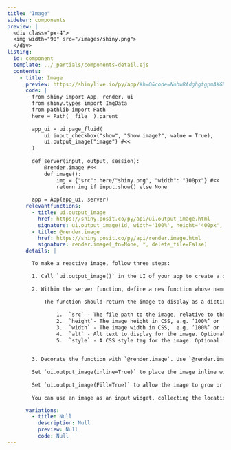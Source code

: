 ```yaml
---
title: "Image"
sidebar: components 
preview: |
  <div class="px-4">
  <img width="90" src="/images/shiny.png">
  </div>
listing:
  id: component
  template: ../_partials/components-detail.ejs
  contents:
    - title: Image
      preview: https://shinylive.io/py/app/#h=0&code=NobwRAdghgtgpmAXGKAHVA6VBPMAaMAYwHsIAXOcpMAMwCdiYACVKAG3jtUoHMBXAJYQAzkwExUxOmSZtiUACYB9bhH5DhAHQj1GTYQAsh2MRKkyAgujxM6lBXDo3hcYcIGkbg7dtXqRTAC8svLKfoIiABQAlD7Q6EqCQUyCWFA8cEo0bIIKkdpMKQIYxHxkqGVKClBkUFl0sHD5YOEaVTSaYNFMAMQAPH3asRDaDjT6jgBujpFCFWQ2peVlzq7upNGIBYVMAAJL870D24W7dhAOdBjVtfWNR4MQO0xjLLwRwu0xiA8nz7ZwMh8OhPc6XDAAERqUAAKlAAEZsJqtETdfqPbRoVDJKyoSJYxICVZ0aZ0aJgAC+AF0gA
      code: |
        from shiny import App, render, ui
        from shiny.types import ImgData
        from pathlib import Path
        here = Path(__file__).parent
    
        app_ui = ui.page_fluid(
            ui.input_checkbox("show", "Show image?", value = True),
            ui.output_image("image") #<<
        )
    
        def server(input, output, session):
            @render.image #<<
            def image():
                img = {"src": here/"shiny.png", "width": "100px"} #<<
                return img if input.show() else None
    
        app = App(app_ui, server)
      relevantfunctions:
        - title: ui.output_image
          href: https://shiny.posit.co/py/api/ui.output_image.html
          signature: ui.output_image(id, width='100%', height='400px', *, inline=False, click=False, dblclick=False, hover=False, brush=False, fill=False)
        - title: @render.image
          href: https://shiny.posit.co/py/api/render.image.html
          signature: render.image(_fn=None, *, delete_file=False)
      details: |

        To make a reactive image, follow three steps:
          
        1. Call `ui.output_image()` in the UI of your app to create a div in which to display the text. Where you call this function within the UI functions will determine where the text will appear within the layout of the app. Set the id argument of `ui.output_image()` to a unique value.
        
        2. Within the server function, define a new function whose name matches the id used above. Shiny will rerun this function whenever it needs to build or update the output that has the matching id.
        
            The function should return the image to display as a dictionary with the following keys:
              
                1.  `src` - The file path to the image, relative to the app directory. Required.
                2.  `height`- The image height in CSS, e.g. ‘100%’ or ‘600px’. At least one of `height` or `width` must be provided.
                3.  `width` - The image width in CSS,  e.g. ‘100%’ or ‘600px’. At least one of `height` or `width` must be provided.
                4.  `alt` -	Alt text to display for the image. Optional.
                5.  `style`	- A CSS style tag for the image. Optional.

        
        3. Decorate the function with `@render.image`. Use `@render.image(delete_file=True)` to delete the image after it has been rendered.
        
        Set `ui.output_image(inline=True)` to place the image inline with the text or elements that preceed it.
        
        Set `ui.output_image(Fill=True)` to allow the image to grow or shrink to fill its container as the app is resized.
        
        You can use an image as an input widget, collecting the locations of user clicks, double clicks, hovers, and brushes. To do this, follow the instructions provided for [plots](TO DO: ADD LIN KTO THE DETAILS SECTION OF THE PLOTS PAGE).

      variations:
        - title: Null
          description: Null
          preview: Null
          code: Null
---
```


:::{.component}
:::

